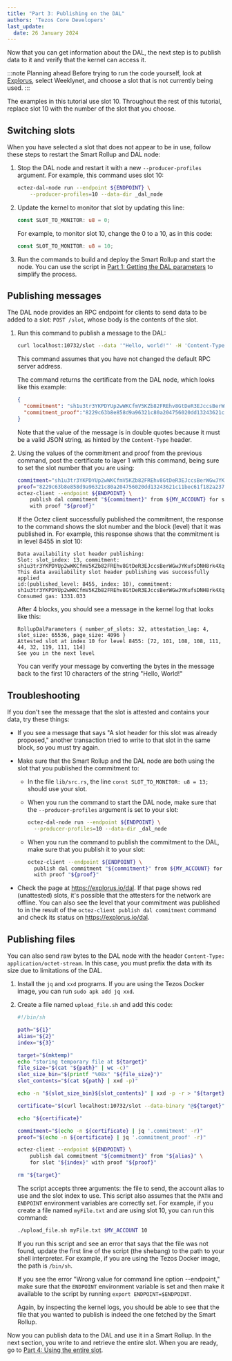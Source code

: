```yaml
---
title: "Part 3: Publishing on the DAL"
authors: 'Tezos Core Developers'
last_update:
  date: 26 January 2024
---
```


Now that you can get information about the DAL, the next step is to publish data to it and verify that the kernel can access it.

:::note Planning ahead
Before trying to run the code yourself, look at [Explorus](https://explorus.io/dal), select Weeklynet, and choose a slot that is not currently being used.
:::

The examples in this tutorial use slot 10.
Throughout the rest of this tutorial, replace slot 10 with the number of the slot that you choose.

## Switching slots

When you have selected a slot that does not appear to be in use, follow these steps to restart the Smart Rollup and DAL node:

1. Stop the DAL node and restart it with a new `--producer-profiles` argument.
For example, this command uses slot 10:

   ```bash
   octez-dal-node run --endpoint ${ENDPOINT} \
       --producer-profiles=10 --data-dir _dal_node
   ```

1. Update the kernel to monitor that slot by updating this line:

   ```rust
   const SLOT_TO_MONITOR: u8 = 0;
   ```

   For example, to monitor slot 10, change the 0 to a 10, as in this code:

   ```rust
   const SLOT_TO_MONITOR: u8 = 10;
   ```

1. Run the commands to build and deploy the Smart Rollup and start the node.
You can use the script in [Part 1: Getting the DAL parameters](./get-dal-params) to simplify the process.

## Publishing messages

The DAL node provides an RPC endpoint for clients to send data to be added to a slot: `POST /slot`, whose body is the contents of the slot.

1. Run this command to publish a message to the DAL:

   ```bash
   curl localhost:10732/slot --data '"Hello, world!"' -H 'Content-Type: application/json'
   ```

   This command assumes that you have not changed the default RPC server address.

   The command returns the certificate from the DAL node, which looks like this example:

   ```json
   {
     "commitment": "sh1u3tr3YKPDYUp2wWKCfmV5KZb82FREhv8GtDeR3EJccsBerWGwJYKufsDNH8rk4XqGrXdooZ",
     "commitment_proof":"8229c63b8e858d9a96321c80a204756020dd13243621c11bec61f182a23714cf6e0985675fff45f1164657ad0c7b9418"
   }
   ```

   Note that the value of the message is in double quotes because it must be a valid JSON string, as hinted by the `Content-Type` header.

1. Using the values of the commitment and proof from the previous command, post the certificate to layer 1 with this command, being sure to set the slot number that you are using:

   ```bash
   commitment="sh1u3tr3YKPDYUp2wWKCfmV5KZb82FREhv8GtDeR3EJccsBerWGwJYKufsDNH8rk4XqGrXdooZ"
   proof="8229c63b8e858d9a96321c80a204756020dd13243621c11bec61f182a23714cf6e0985675fff45f1164657ad0c7b9418"
   octez-client --endpoint ${ENDPOINT} \
       publish dal commitment "${commitment}" from ${MY_ACCOUNT} for slot 10 \
       with proof "${proof}"
   ```

   If the Octez client successfully published the commitment, the response to the command shows the slot number and the block (level) that it was published in.
   For example, this response shows that the commitment is in level 8455 in slot 10:

   ```
   Data availability slot header publishing:
   Slot: slot_index: 13, commitment: sh1u3tr3YKPDYUp2wWKCfmV5KZb82FREhv8GtDeR3EJccsBerWGwJYKufsDNH8rk4XqGrXdooZ
   This data availability slot header publishing was successfully applied
   id:(published_level: 8455, index: 10), commitment: sh1u3tr3YKPDYUp2wWKCfmV5KZb82FREhv8GtDeR3EJccsBerWGwJYKufsDNH8rk4XqGrXdooZ
   Consumed gas: 1331.033
   ```

   After 4 blocks, you should see a message in the kernel log that looks like this:

   ```
   RollupDalParameters { number_of_slots: 32, attestation_lag: 4, slot_size: 65536, page_size: 4096 }
   Attested slot at index 10 for level 8455: [72, 101, 108, 108, 111, 44, 32, 119, 111, 114]
   See you in the next level
   ```

   You can verify your message by converting the bytes in the message back to the first 10 characters of the string "Hello, World!"

## Troubleshooting

If you don't see the message that the slot is attested and contains your data, try these things:

- If you see a message that says "A slot header for this slot was already proposed," another transaction tried to write to that slot in the same block, so you must try again.

- Make sure that the Smart Rollup and the DAL node are both using the slot that you published the commitment to:

   - In the file `lib/src.rs`, the line `const SLOT_TO_MONITOR: u8 = 13;` should use your slot.
   - When you run the command to start the DAL node, make sure that the `--producer-profiles` argument is set to your slot:

      ```bash
      octez-dal-node run --endpoint ${ENDPOINT} \
        --producer-profiles=10 --data-dir _dal_node
      ```
   - When you run the command to publish the commitment to the DAL, make sure that you publish it to your slot:

      ```bash
      octez-client --endpoint ${ENDPOINT} \
        publish dal commitment "${commitment}" from ${MY_ACCOUNT} for slot 10 \
        with proof "${proof}"
      ```

- Check the page at https://explorus.io/dal.
  If that page shows red (unattested) slots, it's possible that the attesters for the network are offline.
  You can also see the level that your commitment was published to in the result of the `octez-client publish dal commitment` command and check its status on https://explorus.io/dal.

## Publishing files

You can also send raw bytes to the DAL node with the header `Content-Type: application/octet-stream`.
In this case, you must prefix the data with its size due to limitations of the DAL.

1. Install the `jq` and `xxd` programs.
If you are using the Tezos Docker image, you can run `sudo apk add jq xxd`.

1. Create a file named `upload_file.sh` and add this code:

   ```bash
   #!/bin/sh

   path="${1}"
   alias="${2}"
   index="${3}"

   target="$(mktemp)"
   echo "storing temporary file at ${target}"
   file_size="$(cat "${path}" | wc -c)"
   slot_size_bin="$(printf "%08x" "${file_size}")"
   slot_contents="$(cat ${path} | xxd -p)"

   echo -n "${slot_size_bin}${slot_contents}" | xxd -p -r > "${target}"

   certificate="$(curl localhost:10732/slot --data-binary "@${target}" -H 'Content-Type: application/octet-stream')"

   echo "${certificate}"

   commitment="$(echo -n ${certificate} | jq '.commitment' -r)"
   proof="$(echo -n ${certificate} | jq '.commitment_proof' -r)"

   octez-client --endpoint ${ENDPOINT} \
       publish dal commitment "${commitment}" from "${alias}" \
       for slot "${index}" with proof "${proof}"

   rm "${target}"
   ```

   The script accepts three arguments: the file to send, the account alias to use and the slot index to use.
   This script also assumes that the `PATH` and `ENDPOINT` environment variables are correctly set.
   For example, if you create a file named `myFile.txt` and are using slot 10, you can run this command:

   ```bash
   ./upload_file.sh myFile.txt $MY_ACCOUNT 10
   ```

   If you run this script and see an error that says that the file was not found, update the first line of the script (the shebang) to the path to your shell interpreter.
   For example, if you are using the Tezos Docker image, the path is `/bin/sh`.

   If you see the error "Wrong value for command line option --endpoint," make sure that the `ENDPOINT` environment variable is set and then make it available to the script by running `export ENDPOINT=$ENDPOINT`.

   Again, by inspecting the kernel logs, you should be able to see that the file that you wanted to publish is indeed the one fetched by the Smart Rollup.

Now you can publish data to the DAL and use it in a Smart Rollup.
In the next section, you write to and retrieve the entire slot.
When you are ready, go to [Part 4: Using the entire slot](./using-full-slot).
